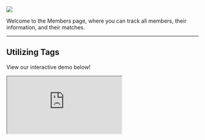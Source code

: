 ![](/images/Members.png)

Welcome to the Members page, where you can track all members, their information, and their matches. 

---

## **Utilizing Tags**

View our interactive demo below!

<iframe
  src="https://capture.navattic.com/clw6lh4xx00000ajo60n1cscd?hideMobileAlert=true&scale=1"
  style={{ border: "none", width: "100%", height: "546px" }}
  allow="fullscreen" 
  id="navattic-embed"
/>
-----------------------------------------------------------

Within the Members page, you can create Tags to identify and group certain members of your community. 

<Steps>
  <Step title="Creating a Tag">
   For example, if you wanted to view all of the Founders in your community as a group by location, you could create Tags for "Founder", as well as all major cities in the US, as shown below.

    ![](/images/Members-Tag-Manager-Tags.png)

    > To create a Tag, navigate to “Tag Manager”, then click “+ Add Tag”, type in a Tag name, and click “Save”.
    > 
  </Step>
  <Step title="Using Tags">
    Once you’ve created a Tag, you can apply it to certain users by navigating to the “Users” tab at the top of the Tag Manager. From here,     you can hit the “+” next to any user and select the tag that you would like to apply.

    ![](/images/Members-Tag-Manager-Users.png) 
    
  </Step>
</Steps>

## **Utilizing Filters**

-----------------------------------------------------------

You can use the “Filters” tab to sort members by **Tags** and **Questions**.

<Tabs>
  <Tab title="Tags">
    For example, you could use the tags "Founder" and "New York" to search for founders in your community who live in New York.
    
    ![](/images/Members-Filters-Tags.png)
  </Tab>
  <Tab title="Questions">
    For instance, you could ask "How long have you been apart of the community?" and tailor the answer to a specific time frame to find individuals who are deeply involved in the community.

    ![](/images/Members-Filters-Questions.png)
  </Tab>
</Tabs>
---

---

## **Inviting Members**

View our interactive demo below!

<iframe 
src="https://introsai.navattic.com/dv3q0afo?hideMobileAlert=true&scale=1" 
  style={{ border: "none", width: "100%", height: "546px" }}
allow="fullscreen" 
id="navattic-embed"
/>
-----------------------------------------------------------

There are four main methods for adding new members to your community: uploading existing member data, sending direct invitations, using an Onboarding Form Link when no data is available, or integrating member data from another product.
<Steps>
  <Step title="Uploading Member Data">
  Before inviting members, it’s important to upload any existing 
  member data (such as emails and names) via CSV if you have it. This ensures that the platform has all necessary information for your members.

   <Accordion title="Access the Invite Members Tab">
  Navigate to the "Invite Members" tab and select the "Import Participants From CSV File" option.
 </Accordion>
 <Accordion title="Upload the CSV File">
   Choose the CSV file from your computer that contains the member data to upload it directly into the platform.
  </Accordion>
   <Accordion title="Map Data Types">
   > **Standard Fields:** Map each CSV column to the corresponding Intros Profiles data type (e.g., first/last name, email, phone number, etc.).
   
   > **Custom Fields:** Create custom free-text fields during the mapping process if your CSV contains data that doesn’t fit the standard fields. This allows you to capture specialized information that’s important to your community.
    </Accordion>
       <Accordion title="Preview and Confirm">
    Preview the profiles to ensure all the data is mapped and displayed correctly, including any custom fields.
  </Accordion>
   <Accordion title="Manage Uploaded Members">
    > **Activate Without Invitation:** You can upload members without sending an invitation. These members will be added to the Pending tab, where you can manually activate them by approving them under the Actions section.
    
    > **Invite After Upload:** If you want to send out invitations after uploading, proceed to the next step.
    <Tip>
    **Pro Tip:** When uploading via CSV, we would recommend to **ONLY** choose "Activate Without Invitation" to make the process as smooth as possible. 
</Tip>
  </Accordion>
  </Step>
 <Step title="Inviting Members via Email">
 After uploading member data, you can proceed with inviting members to join your community via email.

<Accordion title="Access the Invite Members Tab">
  Navigate to the "Invite Members" tab to start the invitation process.
</Accordion>
<Accordion title="Invite with Email">
  Enter each member's email address individually, pressing enter after each one, or select multiple emails at a time to send a direct invitation.
</Accordion>
<Accordion title="Choose an Invitation Method">
   **Opt-in:**
  > Members must click "Join the Community!" in the invitation email to join. They will be directed to complete the onboarding form.
  
  >The platform automatically recognizes and skips over any information you’ve already collected, ensuring that members only provide new, unique details.

**Opt-out:**
  > Members are automatically added to the community and can access the Member Directory by clicking "Check out the Community!" in the invitation email.

  > Members can opt out at any time through their Member Profile, the Member Directory, or by clicking "Leave the Community" in the email invitation.

**Invite via Member Directory:**
 > If you’ve already uploaded members, you can also invite them by selecting their names or selecting all within the Member Directory and inviting them directly.
</Accordion>
  </Step>
 <Step title="Inviting Members through an Onboarding Link">

If you prefer a simple and direct approach, and you don’t have any member data, you can instead invite members by sharing an onboarding link. This method allows members to join the community by accessing the form directly, without needing to go through an email invitation process.

  <Accordion title="Customize the Onboarding Form">
  Before sending out the link, you can customize the onboarding form to best fit your community’s needs.

  There are five different types of questions you can create to gather the most relevant information from your members:

  1. **Free Response:** Allows Members to provide detailed answers in their own words.
  
  2. **Single Select:** Offers a list of options where members can choose only one response.
   
  3. **Multi Select:** Allows members to select multiple options from a list.

  <Tip>
    **Pro Tip:** For matching purposes, using "Multi Select" questions allows our algorithm to better identify and weight responses, leading to more accurate and stronger matches compared to "Free Response" questions, where answers can be more varied and harder to assess.
</Tip>
  
  4. **Custom Scale:** A Likert scale with custom values (e.g., "How many years of experience do you have?"). Custom scale questions must have 5 values.
   
  5. **Two Part Multi:** Give & take style questions consisting of two related questions that share a similar answer bank. For example, "Where could you use support?" and "How can you support others?"
    </Accordion>
    <Accordion title="Copy the Onboarding Form Link">
  > Navigate to the Invite Members tab.

  > Underneath the Invite with Email and Import Participants From CSV File options, you'll find the Onboarding Form Link.
  
  > Copy this link and share it with your Members via iMessage, WhatsApp, Slack, or any other platform.
  </Accordion>
   <Accordion title="Preview the Onboarding Form">
  > Paste the link into a new browser tab to preview the Member's onboarding experience.
  
  > This preview allows you to understand the flow from a Member's perspective.
  </Accordion>
</Step>
 <Step title="Inviting Members through Zapier">
 If you want to automate the process of inviting Members from other platforms like Circle, you can use Zapier to create a seamless integration. Though this method may require a bit more setup, it is definitely worth it. 

<Accordion title="Login to Zapier">
  **If you don’t already have a Zapier account:**
  > Sign up for a free account at [zapier.com](https://zapier.com/).
  
  > Follow the instructions to set up your account and familiarize yourself with the platform.
</Accordion>
<Accordion title="Set Up a New Zap">
  _A Zap is a workflow that connects two or more apps to automate tasks. In this case, you’ll connect Circle to Intros AI._

  **To create a new Zap:**
  > In the Zapier dashboard, you'll see a search bar under the question, "What would you like to automate?"

  > Type in "When a new Member is added in Circle, create a Member in Intros AI" to find relevant pre-built Zaps or to start building your own.

  > You can either click the purple "Try it" button next to a suggested Zap, or you can click "+ Create" in the top left hand corner of the screen to start from scratch.
</Accordion>
<Accordion title="Set Up the Trigger">
  > Once you’re inside the Zap builder, you’ll start by setting up a **Trigger**—this is what kicks off the automation.

> Choose **Circle** as the app, and for the trigger event, select **New Member Added** (or a similar option).

> Connect your Circle account by signing in and authenticating your credentials.
</Accordion>
<Accordion title="Set Up the Action">
> Next, you’ll need to set up the **Action** that Zapier should take whenever the Trigger happens.

> Choose **Intros AI** as the action app, and select an event like **Create Member**.

> Connect your Intros AI account in the same way you did for Circle.
</Accordion>
<Accordion title="Test Your Zap">
 > Once both the Trigger and Action are set up, Zapier will prompt you to run a test to ensure everything is working correctly.
 
 >This step is crucial for making sure new Members added in Circle are automatically added to Intros AI.
</Accordion>
<Accordion title="Activate Your Zap">
  > After confirming that your test is successful, you can activate the Zap.
  
  > From now on, any new Member added to Circle will automatically be created in Intros AI without manual intervention.
 </Accordion>
  </Step>
</Steps>

![](/images/Members-Upload-New-Members.png)

---

## **Viewing Members**

Additionally, you can toggle through different filters or use the search function to find specific members of your community. As shown below, you can sort members by:

![](/images/Members-Filters1.png)

---

<Tabs>
  <Tab title="Active Tab">
    In the active tab, you will see all members who have accepted an invite.
  </Tab>
  <Tab title="Invited Tab">
    In the invited tab, you will see all of the members that have been invited (through email or CSV).
    > Invites to **opt-in** would go to the Invited Tab.
    > 

    > Invites to **opt-out** would go to the Active Tab.
    > 

    You may also manually activate members if you'd like to speed up the process.

    > In order to do that, you can select each member individually or select the "All" button and then click "Activate Selected".
    > 
  </Tab>
 <Tab title="Pending Tab">
    In the pending tab, you will see all of the members who have joined via an onboarding form (in the case that the admin has selected "I      will manually approve them" seen in the general settings) or been uploaded from a third party source (e.g. Zapier). 

    Members may be in the pending tab for 2 reasons:

    > The member joined via the onboarding form created by the admin and “manually approve members” was toggled on in the general settings      page.
    > 

    > The admin uploaded the members.
    > 
    Things you can do in the Pending tab:

    > Approve the member (by clicking the check mark on the actions). The member will then be marked as active.
    > 

    > Delete a member (then they will be marked as inactive).
    > 
  </Tab>
 <Tab title="Inactive Tab">
    In the inactive tab, you will see all of the members who are inactive.
  </Tab>
</Tabs>

---
